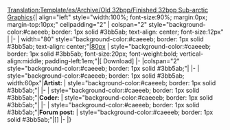 <noinclude>[[Translation:Template/es/Archive/Old 32bpp/Finished 32bpp Sub-arctic Graphics]]</noinclude><noinclude></noinclude>{| align="left" style="width:100%; font-size:90%; margin:0px; margin-top:10px;" cellpadding="2"
| colspan="2" style="background-color:#caeeeb; border: 1px solid #3bb5ab; text-align: center; font-size:12px" |<strong>{{{title}}}</strong>
|-
| width="80" style="background-color:#caeeeb; border: 1px solid #3bb5ab; text-align: center;"|[[{{{image}}}|80px]]
| style="background-color:#caeeeb; border: 1px solid #3bb5ab; font-size:20px; font-weight:bold; vertical-align:middle; padding-left:1em;"|[{{{file}}} Download]
|-
|colspan="2" style="background-color:#caeeeb; border: 1px solid #3bb5ab;"|{{{notes}}}
|-
| style="background-color:#caeeeb; border: 1px solid #3bb5ab; width:60px"|<strong>Artist:</strong>
| style="background-color:#caeeeb; border: 1px solid #3bb5ab;"|{{{artist}}}
|-
| style="background-color:#caeeeb; border: 1px solid #3bb5ab;"|<strong>Coder:</strong>
| style="background-color:#caeeeb; border: 1px solid #3bb5ab;"|{{{coder}}}
|-
| style="background-color:#caeeeb; border: 1px solid #3bb5ab;"|<strong>Forum post:</strong>
| style="background-color:#caeeeb; border: 1px solid #3bb5ab;"|[{{{forum}}}]
|-
|}